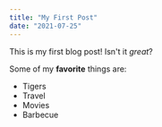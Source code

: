 ```yaml
---
title: "My First Post"
date: "2021-07-25"
---
```


This is my first blog post! Isn't it *great*?

Some of my **favorite** things are:

* Tigers
* Travel
* Movies
* Barbecue